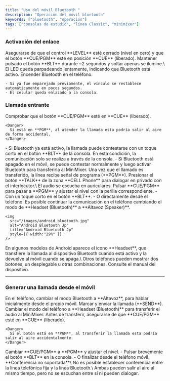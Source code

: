 ```yaml
---
title: "Uso del móvil Bluetooth "
description: "Operación del móvil bluetooth"
keywords: ["bluetooth", "operación"]
tags: ["consolas de estudio", "línea Classic", "minimixer"]
---
```


### Activación del enlace

<Steps>
  <Step title="Configurar la zona CELL Phone">
    Asegurarse de que el control **LEVEL** esté cerrado (nivel en cero) y que el botón **CUE/PGM** esté en posición **CUE** (liberado).
  </Step>
  <Step title="Encender Bluetooth en la consola">
    Mantener pulsado el botón **BLT** durante ~2 segundos y soltar apenas se ilumine.\
    El LED queda parpadeando lentamente, indicando que Bluetooth está activo.
  </Step>
  <Step title="Activar Bluetooth en el celular">
    Encender Bluetooth en el teléfono.

    - Si ya fue emparejado previamente, el vínculo se restablece automáticamente en pocos segundos.
    - El celular queda enlazado a la consola.
  </Step>
</Steps>

### Llamada entrante

<Steps>
  <Step title="Verificar modo CUE">
    Comprobar que el botón **CUE/PGM** esté en **CUE** (liberado).

    <Danger>
      Si está en **PGM**, al atender la llamada esta podría salir al aire de forma accidental.
    </Danger>
  </Step>
  <Step title="Atender la llamada">
    - Si Bluetooth ya está activo, la llamada puede contestarse con un toque corto en el botón **BLT** de la consola. En esta condición, la comunicación solo se realiza a través de la consola.
    - Si Bluetooth está apagado en el móvil, se puede contestar normalmente y luego activar Bluetooth para transferirla al MiniMixer.
  </Step>
  <Step title="Transferencia a la consola">
    Una vez que el llamado es transferido, la línea recibe señal de programa (**PGM**).
  </Step>
  <Step title="Conversar fuera de aire">
    Presionar el botón **TALK** de la zona **CELL Phone** para dialogar en privado con el interlocutor.\
    El audio se escucha en auriculares.
  </Step>
  <Step title="Poner la llamada al aire">
    Pulsar **CUE/PGM** para pasar a **PGM** y ajustar el nivel con la perilla correspondiente.
  </Step>
  <Step title="Finalizar la llamada">
    - Con un toque corto en el botón **BLT**.
    - O directamente desde el teléfono.
  </Step>
  <Step title="Retomar la llamada en el móvil">
    Es posible continuar la comunicación en el teléfono cambiando el modo de **Headset (Bluetooth)** a **Altavoz (Speaker)**.

    <img
      src="/images/android_bluetooth.jpg"
      alt="Android Bluetooth Jp"
      title="Android Bluetooth Jp"
      style={{ width:"29%" }}
    />
  </Step>
</Steps>

<Note>
  En algunos modelos de Android aparece el ícono **Headset**, que transfiere la llamada al dispositivo Bluetooth cuando está activo y la devuelve al móvil cuando se apaga.\
  Otros teléfonos pueden mostrar dos botones, un desplegable u otras combinaciones. Consulte el manual del dispositivo.
</Note>

---

### Generar una llamada desde el móvil

<Steps>
  <Step title="Configurar el móvil">
    En el teléfono, cambiar el modo Bluetooth a **Altavoz**, para hablar inicialmente desde el propio móvil.
  </Step>
  <Step title="Realizar la llamada">
    Marcar y enviar la llamada (**SEND**).
  </Step>
  <Step title="Transferir a la consola">
    Cambiar el modo del teléfono a **Headset (Bluetooth)** para transferir el audio al MiniMixer.
  </Step>
  <Step title="Verificar estado de la consola">
    Antes de transferir, asegurarse de que **CUE/PGM** esté en **CUE** (liberado).

    <Danger>
      Si el botón está en **PGM**, al transferir la llamada esta podría salir al aire accidentalmente.
    </Danger>
  </Step>
  <Step title="Poner la llamada al aire">
    Cambiar **CUE/PGM** a **PGM** y ajustar el nivel.
  </Step>
  <Step title="Finalizar la comunicación">
    - Pulsar brevemente el botón **BLT** en la consola.
    - O finalizar desde el teléfono móvil.
  </Step>
</Steps>

<Warning>
  **Conferencia no soportada**\
  No es posible establecer conferencia entre la línea telefónica fija y la línea Bluetooth.\
  Ambas pueden salir al aire al mismo tiempo, pero no se escuchan entre sí ni pueden dialogar.
</Warning>